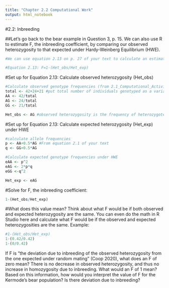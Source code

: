 ```yaml
---
title: "Chapter 2.2 Computational Work"
output: html_notebook
---
```


#2.2: Inbreeding

##Let's go back to the bear example in Question 3, p. 15. We can also use R to estimate F, the inbreeding coefficient, by comparing our observed heterozygosity to that expected under Hardy-Weinberg Equilibrium (HWE).
```r
#We can use equation 2.13 on p. 27 of your text to calculate an estimate of the inbreeding coefficient. The equation calculates the "deviation due to inbreeding of the observed heterozygosity from the one expected under random mating" (Coop 2020).

#Equation 2.13: F=1-(Het_obs/Het_exp)
```

#Set up for Equation 2.13: Calculate observed heterozygosity (Het_obs)
```r
#Calculate observed genotype frequencies (from 2.1_Computational_Activity.Rmd)
total <- 42+24+21 #put total number of individuals genotyped as a variable
AA <- 42/total
AG <- 24/total
GG <- 21/total

Het_obs <- AG #observed heterozygosity is the frequency of heterozygotes. We have assigned observed heterozygosity as the variable AG, which is the count of heterozygotes divided by the total sampled
```

#Set up for Equation 2.13: Calculate expected heterozygosity (Het_exp) under HWE
```r
#calculate allele frequencies
p <- AA+0.5*AG #From equation 2.1 of your text
q <- GG+0.5*AG

#Calculate expected genotype frequencies under HWE
eAA <- p^2
eAG <- 2*p*q
eGG <-q^2

Het_exp <- eAG
```

#Solve for F, the inbreeding coefficient:
```r
1-(Het_obs/Het_exp)
```

#What does this value mean? Think about what F would be if both observed and expected heterozygosity are the same. You can even do the math in R Studio here and calculate what F would be if the observed and expected heterozygosities are the same. Example:
```r
#1-(Het_obs/Het_exp)
1-(0.42/0.42)
1-(0/0.42)
```
If F is "the deviation due to inbreeding of the observed heterozygosity from the one expected under random mating" (Coop 2020), what does an F of zero mean? There is no decrease in observed heterozygosity, and thus no increase in homozygosity due to inbreeding. What would an F of 1 mean? Based on this information, how would you interpret the value of F for the Kermode's bear population? Is there deviation due to inbreeding?



